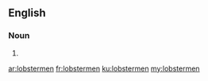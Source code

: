 ==English==

===Noun===
{{head|en|plural}}

# {{plural of|lobsterman|lang=en}}

[[ar:lobstermen]]
[[fr:lobstermen]]
[[ku:lobstermen]]
[[my:lobstermen]]